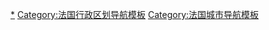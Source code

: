 {{Navbox
|name = 法国各省首府
|title = {{FR}}[[省 (法国)|各省]][[法国省会及大区首府|省会]]
|state = {{{state<includeonly>|collapsed</includeonly>}}}
|listclass = hlist 

|group1 = 本土省
|list1 = 
* [[布雷斯地区布尔格]]（[[安省 (法國)|01]]） 
* [[拉昂]]（[[埃纳省|02]]） 
* [[穆蘭]]（[[阿列省|03]]） 
* [[迪涅莱班]]（[[上普罗旺斯阿尔卑斯省|04]]） 
* [[加普]]（[[上阿尔卑斯省|05]]） 
* [[尼斯]]（[[滨海阿尔卑斯省|06]]） 
* [[普里瓦]]（[[阿尔代什省|07]]） 
* [[沙勒维尔-梅济耶尔]]（[[阿登省|08]]） 
* [[富瓦]]（[[阿列日省|09]]） 
* [[特鲁瓦]]（[[奥布省|10]]） 
* [[卡尔卡松]]（[[奥德省|11]]） 
* [[罗德兹]]（[[阿韦龙省|12]]） 
* [[马赛]]（[[罗讷河口省|13]]） 
* [[卡昂]]（[[卡尔瓦多斯省|14]]） 
* [[欧里亚克]]（[[康塔尔省|15]]） 
* [[昂古莱姆]]（[[夏朗德省|16]]） 
* [[拉罗歇尔]]（[[滨海夏朗德省|17]]） 
* [[布尔日]]（[[谢尔省|18]]） 
* [[蒂勒]]（[[科雷兹省|19]]） 
* [[阿雅克肖]]（[[南科西嘉省|20]]） 
* [[第戎]]（[[科多尔省|21]]） 
* [[圣布里厄]]（[[阿摩尔滨海省|22]]） 
* [[盖雷]]（[[克勒兹省|23]]） 
* [[佩里格]]（[[多尔多涅省|24]]） 
* [[贝桑松]]（[[杜省|25]]） 
* [[瓦朗斯]]（[[德龙省|26]]） 
* [[埃夫勒]]（[[厄尔省|27]]） 
* [[沙特尔]]（[[厄尔-卢瓦省|28]]） 
* [[坎佩尔]]（[[菲尼斯泰尔省|29]]） 
* [[尼姆]]（[[加尔省|30]]） 
* [[图卢兹]]（[[上加龙省|31]]） 
* [[欧什]]（[[热尔省|32]]） 
* [[波尔多]]（[[吉伦特省|33]]） 
* [[蒙彼利埃]]（[[埃罗省|34]]） 
* [[雷恩]]（[[伊勒-维莱讷省|35]]） 
* [[沙托鲁]]（[[安德尔省|36]]） 
* [[图尔]]（[[安德尔-卢瓦尔省|37]]） 
* [[格勒诺布尔]]（[[伊泽尔省|38]]） 
* [[隆斯勒索涅]] （[[汝拉省|39]]） 
* [[蒙德马桑]]（[[朗德省|40]]） 
* [[布卢瓦]]（[[卢瓦-谢尔省|41]]） 
* [[圣艾蒂安]]（[[卢瓦尔省|42]]） 
* [[勒皮]]（[[上卢瓦尔省|43]]） 
* [[南特]]（[[卢瓦尔-大西洋省|44]]） 
* [[奥尔良]]（[[卢瓦雷省|45]]） 
* [[卡奥尔]]（[[洛特省|46]]） 
* [[阿让]]（[[洛特-加龙省|47]]） 
* [[芒德]]（[[洛泽尔省|48]]） 
* [[昂热]]（[[曼恩-卢瓦尔省|49]]） 
* [[圣洛]]（[[芒什省|50]]） 
* [[香槟沙隆]]（[[马恩省|51]]） 
* [[肖蒙]]（[[上马恩省|52]]） 
* [[拉瓦勒 (马耶讷省)|拉瓦勒]]（[[马耶讷省|53]]） 
* [[南锡]]（[[默尔特-摩泽尔省|54]]） 
* [[巴勒迪克]]（[[默兹省|55]]） 
* [[瓦讷]]（[[莫尔比昂省|56]]） 
* [[梅斯]]（[[摩泽尔省|57]]） 
* [[讷韦尔]]（[[涅夫勒省|58]]） 
* [[里尔]]（[[诺尔省|59]]） 
* [[博韦]]（[[瓦兹省|60]]） 
* [[阿朗松]]（[[奥恩省|61]]） 
* [[阿拉斯]]（[[加来海峡省|62]]） 
* [[克莱蒙费朗]]（[[多姆山省|63]]） 
* [[波城]]（[[大西洋岸比利牛斯省|64]]） 
* [[塔布]]（[[上比利牛斯省|65]]） 
* [[佩皮尼昂]]（[[东比利牛斯省|66]]） 
* [[斯特拉斯堡]]（[[下莱茵省|67]]） 
* [[科尔马]]（[[上莱茵省|68]]） 
* [[里昂]]（[[罗讷省|69]]／[[里昂大都会|69M]]） 
* [[沃苏勒]]（[[上索恩省|70]]） 
* [[马孔]]（[[索恩-卢瓦尔省|71]]） 
* [[勒芒]]（[[萨尔特省|72]]） 
* [[尚贝里]]（[[萨瓦省|73]]） 
* [[阿讷西]]（[[上萨瓦省|74]]） 
* [[巴黎]]（75） 
* [[鲁昂]]（[[滨海塞纳省|76]]） 
* [[默伦]]（[[塞纳-马恩省|77]]） 
* [[凡爾賽]]（[[伊夫林省|78]]） 
* [[尼奥尔]]（[[德塞夫勒省|79]]） 
* [[亚眠]]（[[索姆省|80]]） 
* [[阿尔比]]（[[塔恩省|81]]） 
* [[蒙托邦]]（[[塔恩-加龙省|82]]） 
* [[土伦]]（[[瓦尔省|83]]） 
* [[阿维尼翁]]（[[沃克吕兹省|84]]） 
* [[永河畔拉罗什]]（[[旺代省|85]]） 
* [[普瓦捷]]（[[维埃纳省|86]]） 
* [[利摩日]]（[[上维埃纳省|87]]） 
* [[埃皮纳勒]]（[[孚日省|88]]） 
* [[欧塞尔]]（[[约讷省|89]]） 
* [[贝尔福]]（[[贝尔福地区省|90]]） 
* [[埃夫里]]（[[埃松省|91]]） 
* [[楠泰尔]]（[[上塞纳省|92]]） 
* [[博比尼]]（[[塞纳-圣但尼省|93]]） 
* [[克雷泰伊]]（[[马恩河谷省|94]]） 
* [[塞尔吉]] (实际)/[[蓬图瓦兹]] (名义)（[[瓦兹河谷省|95]]）
 
|group2 = 海外省
|list2 = 
* [[卡宴]]（[[法属圭亚那]]） 
* [[巴斯特尔 (瓜德罗普)|巴斯特尔]]（[[瓜德罗普]]） 
* [[法兰西堡]]（[[马提尼克]]） 
* [[圣但尼 (留尼汪)|圣但尼]]（[[留尼汪]]）
}}<noinclude>
 [[Category:法国各省首府|*]]
[[Category:法国行政区划导航模板]]
[[Category:法国城市导航模板]]
</noinclude>